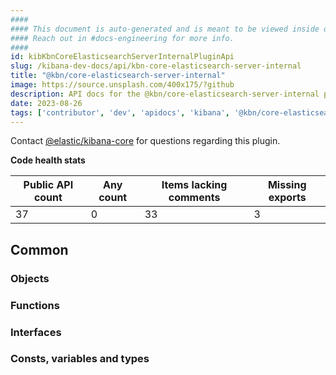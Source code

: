 ```yaml
---
####
#### This document is auto-generated and is meant to be viewed inside our experimental, new docs system.
#### Reach out in #docs-engineering for more info.
####
id: kibKbnCoreElasticsearchServerInternalPluginApi
slug: /kibana-dev-docs/api/kbn-core-elasticsearch-server-internal
title: "@kbn/core-elasticsearch-server-internal"
image: https://source.unsplash.com/400x175/?github
description: API docs for the @kbn/core-elasticsearch-server-internal plugin
date: 2023-08-26
tags: ['contributor', 'dev', 'apidocs', 'kibana', '@kbn/core-elasticsearch-server-internal']
---
```




Contact [@elastic/kibana-core](https://github.com/orgs/elastic/teams/kibana-core) for questions regarding this plugin.

**Code health stats**

| Public API count  | Any count | Items lacking comments | Missing exports |
|-------------------|-----------|------------------------|-----------------|
| 37 | 0 | 33 | 3 |

## Common

### Objects
<DocDefinitionList data={kbnCoreElasticsearchServerInternalObj.common.objects}/>

### Functions
<DocDefinitionList data={kbnCoreElasticsearchServerInternalObj.common.functions}/>

### Interfaces
<DocDefinitionList data={kbnCoreElasticsearchServerInternalObj.common.interfaces}/>

### Consts, variables and types
<DocDefinitionList data={kbnCoreElasticsearchServerInternalObj.common.misc}/>

